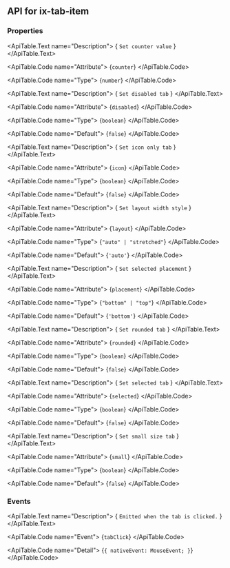 
## API for ix-tab-item

### Properties

<ApiTable id="property-counter">
  <ApiTable.PropertyHeader name="counter" singleFramework="">
  </ApiTable.PropertyHeader>

  <ApiTable.Text name="Description">
    { `Set counter value` }
  </ApiTable.Text>

  <ApiTable.Code name="Attribute">
    {`counter`}
  </ApiTable.Code>

  <ApiTable.Code name="Type">
   {`number`}
  </ApiTable.Code>


</ApiTable>
<ApiTable id="property-disabled">
  <ApiTable.PropertyHeader name="disabled" singleFramework="">
  </ApiTable.PropertyHeader>

  <ApiTable.Text name="Description">
    { `Set disabled tab` }
  </ApiTable.Text>

  <ApiTable.Code name="Attribute">
    {`disabled`}
  </ApiTable.Code>

  <ApiTable.Code name="Type">
   {`boolean`}
  </ApiTable.Code>

  <ApiTable.Code name="Default">
    {`false`}
  </ApiTable.Code>

</ApiTable>
<ApiTable id="property-icon">
  <ApiTable.PropertyHeader name="icon" singleFramework="">
  </ApiTable.PropertyHeader>

  <ApiTable.Text name="Description">
    { `Set icon only tab` }
  </ApiTable.Text>

  <ApiTable.Code name="Attribute">
    {`icon`}
  </ApiTable.Code>

  <ApiTable.Code name="Type">
   {`boolean`}
  </ApiTable.Code>

  <ApiTable.Code name="Default">
    {`false`}
  </ApiTable.Code>

</ApiTable>
<ApiTable id="property-layout">
  <ApiTable.PropertyHeader name="layout" singleFramework="">
  </ApiTable.PropertyHeader>

  <ApiTable.Text name="Description">
    { `Set layout width style` }
  </ApiTable.Text>

  <ApiTable.Code name="Attribute">
    {`layout`}
  </ApiTable.Code>

  <ApiTable.Code name="Type">
   {`"auto" | "stretched"`}
  </ApiTable.Code>

  <ApiTable.Code name="Default">
    {`'auto'`}
  </ApiTable.Code>

</ApiTable>
<ApiTable id="property-placement">
  <ApiTable.PropertyHeader name="placement" singleFramework="">
  </ApiTable.PropertyHeader>

  <ApiTable.Text name="Description">
    { `Set selected placement` }
  </ApiTable.Text>

  <ApiTable.Code name="Attribute">
    {`placement`}
  </ApiTable.Code>

  <ApiTable.Code name="Type">
   {`"bottom" | "top"`}
  </ApiTable.Code>

  <ApiTable.Code name="Default">
    {`'bottom'`}
  </ApiTable.Code>

</ApiTable>
<ApiTable id="property-rounded">
  <ApiTable.PropertyHeader name="rounded" singleFramework="">
  </ApiTable.PropertyHeader>

  <ApiTable.Text name="Description">
    { `Set rounded tab` }
  </ApiTable.Text>

  <ApiTable.Code name="Attribute">
    {`rounded`}
  </ApiTable.Code>

  <ApiTable.Code name="Type">
   {`boolean`}
  </ApiTable.Code>

  <ApiTable.Code name="Default">
    {`false`}
  </ApiTable.Code>

</ApiTable>
<ApiTable id="property-selected">
  <ApiTable.PropertyHeader name="selected" singleFramework="">
  </ApiTable.PropertyHeader>

  <ApiTable.Text name="Description">
    { `Set selected tab` }
  </ApiTable.Text>

  <ApiTable.Code name="Attribute">
    {`selected`}
  </ApiTable.Code>

  <ApiTable.Code name="Type">
   {`boolean`}
  </ApiTable.Code>

  <ApiTable.Code name="Default">
    {`false`}
  </ApiTable.Code>

</ApiTable>
<ApiTable id="property-small">
  <ApiTable.PropertyHeader name="small" singleFramework="">
  </ApiTable.PropertyHeader>

  <ApiTable.Text name="Description">
    { `Set small size tab` }
  </ApiTable.Text>

  <ApiTable.Code name="Attribute">
    {`small`}
  </ApiTable.Code>

  <ApiTable.Code name="Type">
   {`boolean`}
  </ApiTable.Code>

  <ApiTable.Code name="Default">
    {`false`}
  </ApiTable.Code>

</ApiTable>


### Events

<ApiTable id="event-tabClick">
  <ApiTable.EventHeader name="tabClick">
  </ApiTable.EventHeader>

  <ApiTable.Text name="Description">
    { `Emitted when the tab is clicked.` }
  </ApiTable.Text>

  <ApiTable.Code name="Event">
    {`tabClick`}
  </ApiTable.Code>

  <ApiTable.Code name="Detail">
    {`{ nativeEvent: MouseEvent; }`}
  </ApiTable.Code>
</ApiTable>


